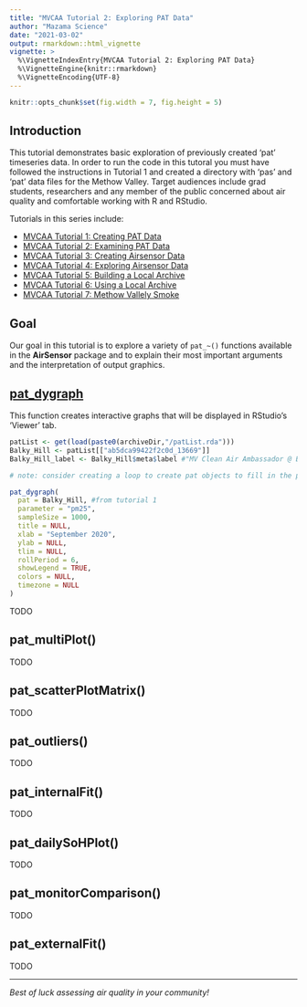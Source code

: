 ```yaml
---
title: "MVCAA Tutorial 2: Exploring PAT Data"
author: "Mazama Science"
date: "2021-03-02"
output: rmarkdown::html_vignette
vignette: >
  %\VignetteIndexEntry{MVCAA Tutorial 2: Exploring PAT Data}
  %\VignetteEngine{knitr::rmarkdown}
  %\VignetteEncoding{UTF-8}
---
```


```r
knitr::opts_chunk$set(fig.width = 7, fig.height = 5)
```

## Introduction

This tutorial demonstrates basic exploration of previously created 'pat' 
timeseries data. In order to run the code in this tutoral you must have 
followed the instructions in Tutorial 1 and created a directory with 'pas' 
and 'pat' data files for the Methow Valley. Target
audiences include grad students, researchers and any member of the public
concerned about air quality and comfortable working with R and RStudio.

Tutorials in this series include:

* [MVCAA Tutorial 1: Creating PAT Data](https://mazamascience.github.io/AirSensor/articles/articles/MVCAA_Tutorial_1.html)
* [MVCAA Tutorial 2: Examining PAT Data](https://mazamascience.github.io/AirSensor/articles/articles/MVCAA_Tutorial_2.html)
* [MVCAA Tutorial 3: Creating Airsensor Data](https://mazamascience.github.io/AirSensor/articles/articles/MVCAA_Tutorial_3.html)
* [MVCAA Tutorial 4: Exploring Airsensor Data](https://mazamascience.github.io/AirSensor/articles/articles/MVCAA_Tutorial_4.html)
* [MVCAA Tutorial 5: Building a Local Archive](https://mazamascience.github.io/AirSensor/articles/articles/MVCAA_Tutorial_5.html)
* [MVCAA Tutorial 6: Using a Local Archive](https://mazamascience.github.io/AirSensor/articles/articles/MVCAA_Tutorial_6.html)
* [MVCAA Tutorial 7: Methow Vallely Smoke](https://mazamascience.github.io/AirSensor/articles/articles/MVCAA_Tutorial_7.html)

## Goal

Our goal in this tutorial is to explore a variety of `pat_~()` functions available
in the **AirSensor** package and to explain their most important arguments and 
the interpretation of output graphics.

## [pat_dygraph](https://mazamascience.github.io/AirSensor/reference/pat_dygraph.html)
This function creates interactive graphs that will be displayed in RStudio's 'Viewer' tab.
```r
patList <- get(load(paste0(archiveDir,"/patList.rda")))
Balky_Hill <- patList[["ab5dca99422f2c0d_13669"]]
Balky_Hill_label <- Balky_Hill$meta$label #"MV Clean Air Ambassador @ Balky Hill"

# note: consider creating a loop to create pat objects to fill in the pat argument. 

pat_dygraph(
  pat = Balky_Hill, #from tutorial 1
  parameter = "pm25",
  sampleSize = 1000,
  title = NULL,
  xlab = "September 2020",
  ylab = NULL,
  tlim = NULL,
  rollPeriod = 6,
  showLegend = TRUE,
  colors = NULL,
  timezone = NULL
)

```


TODO

## pat_multiPlot()

TODO

## pat_scatterPlotMatrix()

TODO

## pat_outliers()

TODO

## pat_internalFit()

TODO

## pat_dailySoHPlot()

TODO

## pat_monitorComparison()

TODO

## pat_externalFit()

TODO



----

_Best of luck assessing air quality in your community!_
